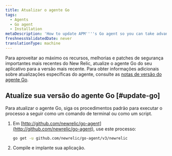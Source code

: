 ```yaml
---
title: Atualizar o agente Go
tags:
  - Agents
  - Go agent
  - Installation
metaDescription: 'How to update APM''''s Go agent so you can take advantage of the latest features, enhancements, and important security patches.'
freshnessValidatedDate: never
translationType: machine
---
```


Para aproveitar ao máximo os recursos, melhorias e patches de segurança importantes mais recentes do New Relic, atualize o agente Go do seu aplicativo para a versão mais recente. Para obter informações adicionais sobre atualizações específicas do agente, consulte as [notas de versão do agente Go](/docs/release-notes/agent-release-notes/go-release-notes).

## Atualize sua versão do agente Go [#update-go]

Para atualizar o agente Go, siga os procedimentos padrão para executar o processo a seguir como um comando de terminal ou como um script.

1. Em [http://github.com/newrelic/go-agent](http://github.com/newrelic/go-agent), use este processo:

   ```bash
   go get -u github.com/newrelic/go-agent/v3/newrelic
   ```

2. Compile e implante sua aplicação.